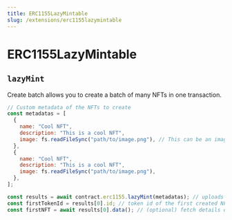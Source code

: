 ```yaml
---
title: ERC1155LazyMintable
slug: /extensions/erc1155lazymintable
---
```


# ERC1155LazyMintable

## `lazyMint`

Create batch allows you to create a batch of many NFTs in one transaction.

```javascript
// Custom metadata of the NFTs to create
const metadatas = [
  {
    name: "Cool NFT",
    description: "This is a cool NFT",
    image: fs.readFileSync("path/to/image.png"), // This can be an image url or file
  },
  {
    name: "Cool NFT",
    description: "This is a cool NFT",
    image: fs.readFileSync("path/to/image.png"),
  },
];

const results = await contract.erc1155.lazyMint(metadatas); // uploads and creates the NFTs on chain
const firstTokenId = results[0].id; // token id of the first created NFT
const firstNFT = await results[0].data(); // (optional) fetch details of the first created NFT
```

